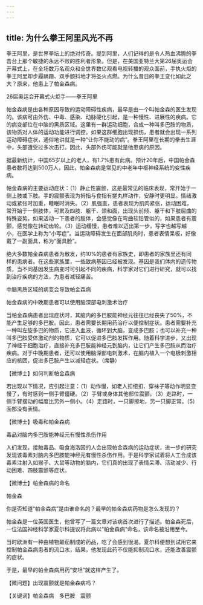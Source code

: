 ```yaml
---
---
---
```

title: 为什么拳王阿里风光不再
---




拳王阿里，是世界拳坛上的绝对传奇。提到阿里，人们记得的是令人热血沸腾的拳击台上那个敏捷的永远不败的胜利者形象。但是，在美国亚特兰大第26届奥运会开幕式上，在全场数万名观众和全世界数亿观看电视转播的观众面前，手执火炬的拳王阿里却步履蹒跚、双手颤抖地才将圣火点燃。为什么昔日的拳王变化如此之大？原来，他患上了帕金森病。

26届奥运会开幕式火炬手——拳王阿里



帕金森病是由各种原因导致的运动障碍性疾病，最早是由一个叫帕金森的医生发现的。该病可由外伤、中毒、感染、动脉硬化引起，是一种慢性、进展性的疾病。它的病变部位在中脑的黑质区域。这里有一群运动细胞，合成一种叫多巴胺的物质，该物质对人体的运动功能进行调控。如果这群细胞出现损伤，患者就会出现一系列运动障碍症状，通俗地讲就是一种“让你不能动的病”。拳王阿里在长期的拳击生涯中，头部遭受过多次击打。因此，头部外伤可能就是他患病的原因。

据最新统计，中国65岁以上的老人，有1.7%患有此病。预计20年后，中国帕金森患者数将达到500万人，因此，帕金森病是常见的中老年中枢神经系统的变性疾病。

帕金森病的主要运动症状：（1）静止性震颤，这是最常见的临床表现，常开始于一侧上肢或下肢。手的震颤表现为拇指与食指有搓丸样动作，安静时更明显。情绪激动或紧张时加重，睡眠时消失。（2）肌强直，患者表现为肌肉紧张，运动困难，常开始于一侧肢体，可累及四肢、躯干、颈和面，出现头前倾、躯干和下肢屈曲的特殊姿势。如果活动一下患者的肢体，会感觉像在弯曲软铅管似的，如果患者有震颤，感觉像在转动齿轮。（3）运动缓慢，患者难以迈出第一步，写字也越写越小，在医学上称为“小写症”。当运动障碍发生在面部肌肉时，患者表情呆板，好像戴了一副面具，称为“面具脸”。

绝大多数帕金森病患者为散发，约10%的患者有家族史，即患者的家族里还有同样的患病者。在这些家族里，一些致病基因已经被发现。基因是我们体内的遗传物质，当不同基因发生病变时可引起不同的疾病，科学家对它们进行研究，就可以找到治疗疾病的方法，为患者减轻痛苦。

中脑黑质区域的病变会导致帕金森病



帕金森病的中晚期患者可以使用脑深部电刺激术治疗



当帕金森病患者出现症状时，其脑内的多巴胺能神经元往往已经丧失了50%，不能产生足够的多巴胺。因此，患者需要长期用药治疗以便控制症状。患者需要补充一种叫左旋多巴的物质，它进入血液，循环到大脑，变成多巴胺；也可以补充一种叫多巴胺受体激动剂的物质，它可以促进多巴胺发挥作用。随着科学进步，又出现了神经干细胞治疗，直接补充多巴胺能神经元到脑内，让它们产生多巴胺从而治疗疾病。对于中晚期患者，还可以使用脑深部电刺激术，在脑内植入一个电极刺激相应的核团，促进多巴胺产生以减轻症状。（席静）





【微博士】如何判断帕金森病



若出现以下情况，应引起注意：（1）动作慢，如老人扣纽扣、穿袜子等动作明显变慢了，有时感到一侧手臂僵硬。（2）手臂或身体其他部位震颤。（3）走路时，一侧手臂摆动的幅度比另外一侧小。（4）走路时，一只脚擦地，另一只脚正常。（5）面部没有表情。

【微博士】吸毒和帕金森病

毒品对脑内多巴胺能神经元有慢性杀伤作用



人们发现，接触毒品、吸食海洛因的人会出现帕金森病的运动症状，进一步的研究发现该毒素对脑内多巴胺能神经元有慢性杀伤作用。于是科学家试着将人工合成该毒素注射入如猴子、大鼠等动物的脑内，它们真的出现了表情呆滞、活动减少、行动困难、四肢震颤等症状。

【微博士】帕金森病的命名

帕金森



你是否知道“帕金森病”是由谁命名的？最早的帕金森病药物是怎么发现的？

帕金森是一位英国医生，他曾写了一篇文章对该病首次进行了描述。帕金森死后，一位法国神经科学家夏尔科提议将此病以“帕金森病”命名，该命名被沿用至今。

当时欧洲有一种由植物颠茄制成的药品，吃了会感到很渴。夏尔科便想到试用它来控制帕金森病患者的流口水，结果，他发现此药不仅能抑制流口水，还能改善震颤的症状。

于是，最早的帕金森病用药“安坦”就这样产生了。

【微问题】出现震颤就是帕金森病吗？

【关键词】帕金森病　多巴胺　震颤